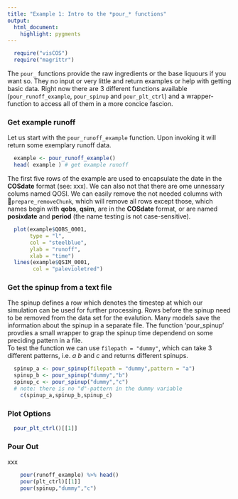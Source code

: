 ```yaml
---
title: "Example 1: Intro to the *pour_* functions"
output: 
  html_document:
    highlight: pygments
---
```

```r
  require("visCOS")
  require("magrittr")
```

The `pour_` functions provide the raw ingredients or the base liquours if you want so. They no input or very little and return examples or help with getting basic data. Right now there are 3 different functions available (`pour_runoff_example`, `pour_spinup` and `pour_plt_ctrl`) and a wrapper-function to access all of them in a more concice fascion. 

### Get example runoff
Let us start with the `pour_runoff_example` function. Upon invoking it will return some exemplary runoff data.  
```r
  example <- pour_runoff_example()
  head( example ) # get example runoff
```

The first five rows of the example are used to encapsulate the date in the **COSdate** format (see: xxx). We can also not that there are ome unnessary colums named QOSI. We can easily remove the not needed columns with `prepare_removeChunk`, which will remove all rows except those, which names begin with **qobs**, **qsim**, are in the **COSdate** format, or are named **posixdate** and **period** (the name testing is not case-sensitive). 

```r
  plot(example$QOBS_0001,
       type = "l",
       col = "steelblue",
       ylab = "runoff",
       xlab = "time")
  lines(example$QSIM_0001, 
        col = "palevioletred")
```



### Get the spinup from a text file
The spinup defines a row which denotes the timestep at which our simulation can be used for further processing. Rows before the spinup need to be removed from the data set for the evalution. Many models save the information about the spinup in a separate file. The function 'pour_spinup' provdies a small wrapper to grap the spinup time dependend on some preciding pattern in a file.  
To test the function we can use `filepath = "dummy"`, which can take 3 different patterns, i.e. *a* *b* and *c* and returns different spinups. 

```r
  spinup_a <- pour_spinup(filepath = "dummy",pattern = "a")
  spinup_b <- pour_spinup("dummy","b")
  spinup_c <- pour_spinup("dummy","c")
  # note: there is no "d"-pattern in the dummy variable
    c(spinup_a,spinup_b,spinup_c)
```

### Plot Options
```r
  pour_plt_ctrl()[[1]]
```


### Pour Out 
xxx
```r
    pour(runoff_example) %>% head()
    pour(plt_ctrl)[[1]]
    pour(spinup,"dummy","c")
```



